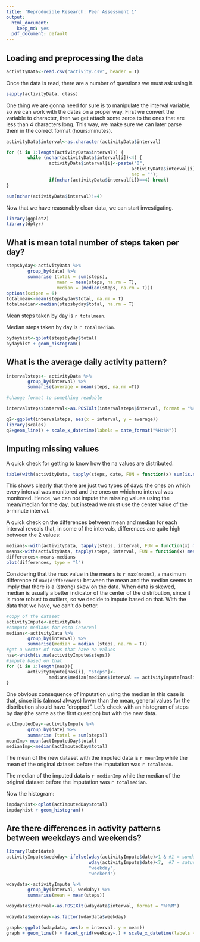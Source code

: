 ```yaml
---
title: 'Reproducible Research: Peer Assessment 1'
output:
  html_document:
    keep_md: yes
  pdf_document: default
---
```


## Loading and preprocessing the data

```r
activityData<-read.csv("activity.csv", header = T)
```

Once the data is read, there are a number of questions we must ask using it. 

```r
sapply(activityData, class)
```

One thing we are gonna need for sure is to manipulate the interval variable, so we can work with the dates on a proper way. First we convert the variable to character, then we get attach some zeros to the ones that are less than 4 characters long. This way, we make sure we can later parse them in the correct format (hours:minutes). 

```r
activityData$interval<-as.character(activityData$interval)

for (i in 1:length(activityData$interval)) {
        while (nchar(activityData$interval[i])<4) {
                activityData$interval[i]<-paste("0", 
                                               activityData$interval[i], 
                                               sep = ""); 
                if(nchar(activityData$interval[i])==4) break}
}

sum(nchar(activityData$interval)!=4)
```



Now that we have reasonably clean data, we can start investigating.

```r
library(ggplot2)
library(dplyr)
```

## What is mean total number of steps taken per day?

``` r
stepsbyday<-activityData %>% 
        group_by(date) %>% 
        summarise (total = sum(steps), 
                   mean = mean(steps, na.rm = T), 
                   median = (median(steps, na.rm = T)))
options(scipen = 6)
totalmean<-mean(stepsbyday$total, na.rm = T)
totalmedian<-median(stepsbyday$total, na.rm = T)

```

Mean steps taken by day is `r totalmean`.

Median steps taken by day is `r totalmedian`.

```r
bydayhist<-qplot(stepsbyday$total)
bydayhist + geom_histogram()
```


## What is the average daily activity pattern?

```r
intervalsteps<- activityData %>%
        group_by(interval) %>%
        summarise(average = mean(steps, na.rm =T))

#change format to something readable

intervalsteps$interval<-as.POSIXlt(intervalsteps$interval, format = "%H%M")
```

```r
q2<-ggplot(intervalsteps, aes(x = interval, y = average))
library(scales)
q2+geom_line() + scale_x_datetime(labels = date_format("%H:%M"))
```


## Imputing missing values

A quick check for getting to know how the na values are distributed.

```r
table(with(activityData, tapply(steps, date, FUN = function(x) sum(is.na(x)))))
```

This shows clearly that there are just two types of days: the ones on which every interval was monitored and the ones on which no interval was monitored. Hence, we can not impute the missing values using the mean/median for the day, but instead we must use the center value of the 5-minute interval.

A quick check on the differences between mean and median for each interval reveals that, in some of the intervals, differences are quite high between the 2 values:
```r
medians<-with(activityData, tapply(steps, interval, FUN = function(x) median(x, na.rm = T)))
means<-with(activityData, tapply(steps, interval, FUN = function(x) mean(x, na.rm = T)))
differences<-means-medians
plot(differences, type = "l")
```

Considering that the max value in the means is `r max(means)`, a maximum difference of `max(differences)` between the mean and the median seems to imply that there is a (strong) skew on the data. When data is skewed, median is usually a better indicator of the center of the distribution, since it is more robust to outliers, so we decide to impute based on that. With the data that we have, we can't do better.

```r
#copy of the dataset
activityImpute<-activityData
#compute medians for each interval
medians<-activityData %>%
        group_by(interval) %>%
        summarise(median = median (steps, na.rm = T))
#get a vector of rows that have na values
nas<-which(is.na(activityImpute$steps))
#impute based on that
for (i in 1:length(nas)){
        activityImpute[nas[i], "steps"]<- 
                medians$median[medians$interval == activityImpute[nas[i], "interval"]]
}
```

One obvious consequence of imputation using the median in this case is that, since it is (almost always) lower than the mean, general values for the distribution should have "dropped". Let's check with an histogram of steps by day (the same as the first question) but with the new data.

```r
actImputedDay<-activityImpute %>%
        group_by(date) %>%
        summarise (total = sum(steps))
meanImp<-mean(actImputedDay$total)
medianImp<-median(actImputedDay$total)
```

The mean of the new dataset with the imputed data is `r meanImp` while the mean of the original dataset before the imputation was `r totalmean`.

The median of the imputed data is `r medianImp` while the median of the original dataset before the imputation was `r totalmedian`.

Now the histogram:

```r
impdayhist<-qplot(actImputedDay$total)
impdayhist + geom_histogram()
```


## Are there differences in activity patterns between weekdays and weekends?


``` r
library(lubridate)
activityImpute$weekday<-ifelse(wday(activityImpute$date)>1 & #1 = sunday
                               wday(activityImpute$date)<7,  #7 = saturday
                               "weekday", 
                               "weekend")

wdaydata<-activityImpute %>%
        group_by(interval, weekday) %>%
        summarise(mean = mean(steps))

wdaydata$interval<-as.POSIXlt(wdaydata$interval, format = "%H%M")

wdaydata$weekday<-as.factor(wdaydata$weekday)
```

```r
graph<-ggplot(wdaydata, aes(x = interval, y = mean))
graph + geom_line() + facet_grid(weekday~.) + scale_x_datetime(labels = date_format("%H:%M"))
```
